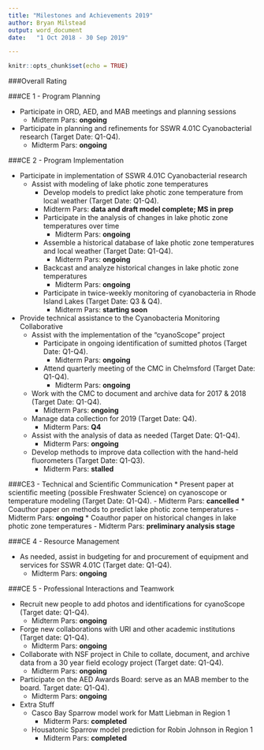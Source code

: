 ```yaml
---
title: "Milestones and Achievements 2019"
author:	Bryan Milstead
output: word_document
date:	"1 Oct 2018 - 30 Sep 2019"

---
```


```r
knitr::opts_chunk$set(echo = TRUE)
```

###Overall Rating 
<!--* Self-rating: **Fully Successful**-->

<!-- Midterm Pars: **ongoing**.-->
<!-- Final Pars: **completed**.-->

###CE 1 - Program Planning
<!--* Self-rating: **Fully Successful**-->

* Participate in ORD, AED, and MAB meetings and planning sessions
    - Midterm Pars: **ongoing**
* Participate in planning and refinements for SSWR 4.01C Cyanobacterial research (Target Date: Q1-Q4). 
    - Midterm Pars: **ongoing**

###CE 2 - Program Implementation
<!--* Self-rating: **Fully Successful**-->

* Participate in implementation of SSWR 4.01C Cyanobacterial research 
    - Assist with modeling of lake photic zone temperatures
        - Develop models to predict lake photic zone temperature from local weather (Target Date: Q1-Q4).
        - Midterm Pars: **data and draft model complete; MS in prep**
        - Participate in the analysis of changes in lake photic zone temperatures over time
          - Midterm Pars: **ongoing**
        - Assemble a historical database of lake photic zone temperatures and local weather (Target Date: Q1-Q4).
          - Midterm Pars: **ongoing**
        - Backcast and analyze historical changes in lake photic zone temperatures
          - Midterm Pars: **ongoing**
        - Participate in twice-weekly monitoring of cyanobacteria in Rhode Island Lakes (Target Date: Q3 & Q4).
          - Midterm Pars: **starting soon**

* Provide technical assistance to the Cyanobacteria Monitoring Collaborative
    - Assist with the implementation of the "cyanoScope" project
        - Participate in ongoing identification of sumitted photos (Target Date: Q1-Q4). 
            - Midterm Pars: **ongoing**
        - Attend quarterly meeting of the CMC in Chelmsford (Target Date: Q1-Q4). 
            - Midterm Pars: **ongoing**
    - Work with the CMC to document and archive data for 2017 & 2018 (Target Date: Q1-Q4). 
        - Midterm Pars: **ongoing**
    - Manage data collection for 2019 (Target Date: Q4). \
        - Midterm Pars: **Q4**
    - Assist with the analysis of data as needed (Target Date: Q1-Q4).
        - Midterm Pars: **ongoing**
    - Develop methods to improve data collection with the hand-held fluorometers (Target Date: Q1-Q3).
        - Midterm Pars: **stalled**

###CE3 - Technical and Scientific Communication
<!--* Self-rating: **Fully Successful**-->
* Present paper at scientific meeting (possible Freshwater Science) on cyanoscope or temperature modeling (Target Date: Q1-Q4).
    - Midterm Pars: **cancelled**
* Coauthor paper on methods to predict lake photic zone temperatures
    - Midterm Pars: **ongoing**
* Coauthor paper on historical changes in lake photic zone temperatures
    - Midterm Pars: **preliminary analysis stage**

###CE 4 - Resource Management
<!--* Self-rating: **Fully Successful**-->

* As needed, assist in budgeting for and procurement of equipment and services for SSWR 4.01C (Target date: Q1-Q4). 
    - Midterm Pars: **ongoing**

###CE 5 - Professional Interactions and Teamwork
<!--* Self-rating: **Fully Successful**-->

* Recruit new people to add photos and identifications for cyanoScope (Target date: Q1-Q4).
    - Midterm Pars: **ongoing**
* Forge new collaborations with URI and other academic institutions (Target date: Q1-Q4).
    - Midterm Pars: **ongoing**
* Collaborate with NSF project in Chile to collate, document, and archive data from a 30 year field ecology project (Target date: Q1-Q4).
    - Midterm Pars: **ongoing**
* Participate on the AED Awards Board: serve as an MAB member to the board. Target date: Q1-Q4). 
    - Midterm Pars: **ongoing**
* Extra Stuff
    - Casco Bay Sparrow model work for Matt Liebman in Region 1
      - Midterm Pars: **completed**
    - Housatonic Sparrow model prediction for Robin Johnson in Region 1
      - Midterm Pars: **completed**
    
